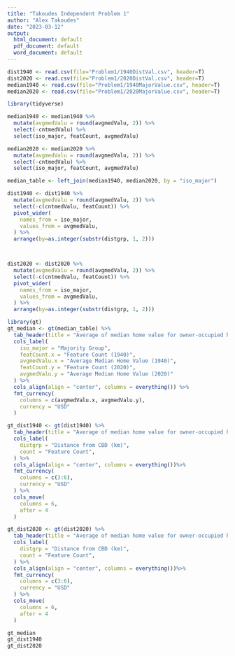 ```yaml
---
title: "Takoudes Independent Problem 1"
author: "Alex Takoudes"
date: "2023-03-12"
output:
  html_document: default
  pdf_document: default
  word_document: default
---
```




```r
dist1940 <- read.csv(file="Problem1/1940DistVal.csv", header=T)
dist2020 <- read.csv(file="Problem1/2020DistVal.csv", header=T)
median1940 <- read.csv(file="Problem1/1940MajorValue.csv", header=T)
median2020 <- read.csv(file="Problem1/2020MajorValue.csv", header=T)

library(tidyverse)

median1940 <- median1940 %>%
  mutate(avgmedValu = round(avgmedValu, 2)) %>%
  select(-cntmedValu) %>%
  select(iso_major, featCount, avgmedValu)

median2020 <- median2020 %>%
  mutate(avgmedValu = round(avgmedValu, 2)) %>%
  select(-cntmedValu) %>%
  select(iso_major, featCount, avgmedValu)

median_table <- left_join(median1940, median2020, by = "iso_major")

dist1940 <- dist1940 %>%
  mutate(avgmedValu = round(avgmedValu, 2)) %>%
  select(-c(cntmedValu, featCount)) %>%
  pivot_wider(
    names_from = iso_major, 
    values_from = avgmedValu,
  ) %>%
  arrange(by=as.integer(substr(distgrp, 1, 2)))



dist2020 <- dist2020 %>%
  mutate(avgmedValu = round(avgmedValu, 2)) %>%
  select(-c(cntmedValu, featCount)) %>%
  pivot_wider(
    names_from = iso_major, 
    values_from = avgmedValu,
  ) %>%
  arrange(by=as.integer(substr(distgrp, 1, 2)))
```

```r
library(gt)
gt_median <- gt(median_table) %>%
  tab_header(title = "Average of median home value for owner-occupied houses in St. Louis, MO in 1940 and 2020") %>%
  cols_label(
    iso_major = "Majority Group",
    featCount.x = "Feature Count (1940)",
    avgmedValu.x = "Average Median Home Value (1940)", 
    featCount.y = "Feature Count (2020)", 
    avgmedValu.y = "Average Median Home Value (2020)"
  ) %>%
  cols_align(align = "center", columns = everything()) %>%
  fmt_currency(
    columns = c(avgmedValu.x, avgmedValu.y),
    currency = "USD"
  )

gt_dist1940 <- gt(dist1940) %>%
  tab_header(title = "Average of median home value for owner-occupied houses in St. Louis, MO in 1940") %>%
  cols_label(
    distgrp = "Distance from CBD (km)",
    count = "Feature Count",
  ) %>%
  cols_align(align = "center", columns = everything())%>%
  fmt_currency(
    columns = c(3:6),
    currency = "USD"
  ) %>%
  cols_move(
    columns = 6,
    after = 4
  )

gt_dist2020 <- gt(dist2020) %>%
  tab_header(title = "Average of median home value for owner-occupied houses in St. Louis, MO in 2020") %>%
  cols_label(
    distgrp = "Distance from CBD (km)",
    count = "Feature Count",
  ) %>%
  cols_align(align = "center", columns = everything())%>%
  fmt_currency(
    columns = c(3:6),
    currency = "USD"
  ) %>%
  cols_move(
    columns = 6,
    after = 4
  )

gt_median
gt_dist1940
gt_dist2020
```